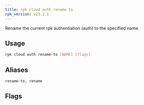 ```yaml
---
title: rpk cloud auth rename-to
rpk_version: v23.2.1
---
```


<head>
  <meta name="title" content="rpk cloud auth rename-to| Redpanda Docs" />
  <meta name="description" content="rpk cloud auth rename-to" />
  <link rel="canonical" href="https://docs.redpanda.com/docs/reference/rpk/rpk-cloud/rpk-cloud-auth-rename-to" />
</head>

Rename the current rpk authentiation (auth) to the specified name.

## Usage

```bash
rpk cloud auth rename-to [NAME] [flags]
```

## Aliases

```bash
rename-to, rename
```

## Flags

<!--
[cols=",,",]
|===
|*Value* |*Type* |*Description*

|-h, --help |- |Help for rename-to.

|--config |string |Redpanda or rpk config file; default search paths are
~/.config/rpk/rpk.yaml, $PWD, and /etc/redpanda/`redpanda.yaml`.

|-X, --config-opt |stringArray |Override rpk configuration settings; '-X
help' for detail or '-X list' for terser detail.

|--profile |string |rpk profile to use.

|-v, --verbose |- |Enable verbose logging.
|===

-->
